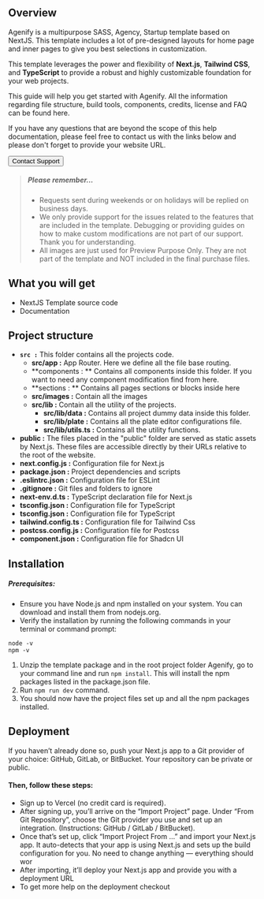 
## Overview

Agenify is a multipurpose SASS, Agency, Startup template based on NextJS. This template includes a lot of pre-designed layouts for home page and inner pages to give you best selections in customization.

This template leverages the power and flexibility of **Next.js**, **Tailwind CSS**, and **TypeScript** to provide a robust and highly customizable foundation for your web projects.

This guide will help you get started with Agenify. All the information regarding file structure, build tools, components, credits, license and FAQ can be found here.

If you have any questions that are beyond the scope of this help documentation, please feel free to contact us with the links below and please don't forget to provide your website URL.

<Link
  target="_blank"
  href="mailto:md.rakib10122003@gmail.com"

>

  <Button size='lg'>Contact Support</Button>
</Link>

> ##### Please remember...
>
> - Requests sent during weekends or on holidays will be replied on business days.
> - We only provide support for the issues related to the features that are included in the template. Debugging or providing guides on how to make custom modifications are not part of our support. Thank you for understanding.
> - All images are just used for Preview Purpose Only. They are not part of the template and NOT included in the final purchase files.

## What you will get

- NextJS Template source code
- Documentation

## Project structure

- **`src :`** This folder contains all the projects code.
  - **src/app :** App Router. Here we define all the file base routing.
  - **components : ** Contains all components inside this folder. If you want to need any component modification find from here.
  - **sections : ** Contains all pages sections or blocks inside here
  - **src/images :** Contain all the images
  - **src/lib :** Contain all the utility of the projects.
    - **src/lib/data :** Contains all project dummy data inside this folder.
    - **src/lib/plate :** Contains all the plate editor configurations file.
    - **src/lib/utils.ts :** Contains all the utility functions.
- **public :** The files placed in the "public" folder are served as static assets by Next.js. These files are accessible directly by their URLs relative to the root of the website.
- **next.config.js :** Configuration file for Next.js
- **package.json :** Project dependencies and scripts
- **.eslintrc.json :** Configuration file for ESLint
- **.gitignore :** Git files and folders to ignore
- **next-env.d.ts :** TypeScript declaration file for Next.js
- **tsconfig.json :** Configuration file for TypeScript
- **tsconfig.json :** Configuration file for TypeScript
- **tailwind.config.ts :** Configuration file for Tailwind Css
- **postcss.config.js :** Configuration file for Postcss
- **component.json :** Configuration file for Shadcn UI

## Installation

##### Prerequisites:

- Ensure you have Node.js and npm installed on your system. You can download and install them from nodejs.org.
- Verify the installation by running the following commands in your terminal or command prompt:

```
node -v
npm -v
```

1. Unzip the template package and in the root project folder Agenify, go to your command line and run `npm install`. This will install the npm packages listed in the package.json file.
2. Run `npm run dev` command.
3. You should now have the project files set up and all the npm packages installed.

## Deployment

If you haven’t already done so, push your Next.js app to a Git provider of your choice: GitHub, GitLab, or BitBucket. Your repository can be private or public.

#### Then, follow these steps:

- Sign up to Vercel (no credit card is required).
- After signing up, you’ll arrive on the “Import Project” page. Under “From Git Repository”, choose the Git provider you use and set up an integration. (Instructions: GitHub / GitLab / BitBucket).
- Once that’s set up, click “Import Project From …” and import your Next.js app. It auto-detects that your app is using Next.js and sets up the build configuration for you. No need to change anything — everything should wor
- After importing, it’ll deploy your Next.js app and provide you with a deployment URL
- To get more help on the deployment checkout
